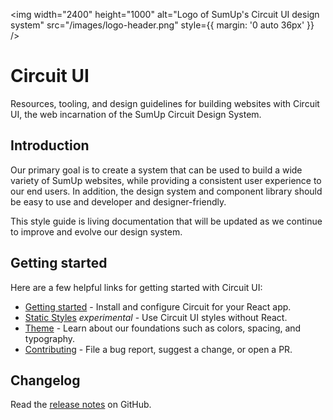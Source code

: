 
<Meta title="Introduction|Welcome" />

<img
  width="2400"
  height="1000"
  alt="Logo of SumUp's Circuit UI design system"
  src="/images/logo-header.png"
  style={{ margin: '0 auto 36px' }}
/>

# Circuit UI

Resources, tooling, and design guidelines for building websites with Circuit
UI, the web incarnation of the SumUp Circuit Design System.

## Introduction

Our primary goal is to create a system that can be used to build a wide variety
of SumUp websites, while providing a consistent user experience to our end
users. In addition, the design system and component library should be
easy to use and developer and designer-friendly.

This style guide is living documentation that will be updated as we continue to
improve and evolve our design system.

## Getting started

Here are a few helpful links for getting started with Circuit UI:

- [Getting started](Introduction|Developers) - Install and configure Circuit for your React app.
- [Static Styles](Styles|Static-Styles) _experimental_ - Use Circuit UI styles without React.
- [Theme](Styles|Theme) - Learn about our foundations such as colors, spacing, and typography.
- [Contributing](Introduction|Contributing) - File a bug report, suggest a change, or open a PR.

## Changelog

Read the [release notes](https://github.com/sumup/circuit-ui/releases) on GitHub.
